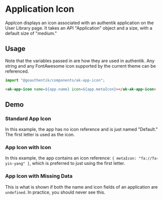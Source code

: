 

<Meta of={AppIconStories} />

# Application Icon

AppIcon displays an icon associated with an authentik application on the User Library page. It takes
an API "Application" object and a size, with a default size of "medium."

## Usage

Note that the variables passed in are how they are used in authentik. Any string and any FontAwesome
icon supported by the current theme can be referenced.

```Typescript
import "@goauthentik/components/ak-app-icon";
```

```html
<ak-app-icon name=${app.name} icon=${app.metaIcon}></ak-ak-app-icon>
```

## Demo

### Standard App Icon

In this example, the app has no icon reference and is just named "Default." The first letter is used
as the icon.

<Story of={AppIconStories.DefaultStory} />

### App Icon with Icon

In this example, the app contains an icon reference: `{ metaIcon: "fa://fa-yin-yang" }`, which is
preferred to just using the first letter.

<Story of={AppIconStories.WithIcon} />

### App Icon with Missing Data

This is what is shown if both the name and icon fields of an application are `undefined`. In practice,
you should never see this.

<Story of={AppIconStories.AllDataUndefined} />
